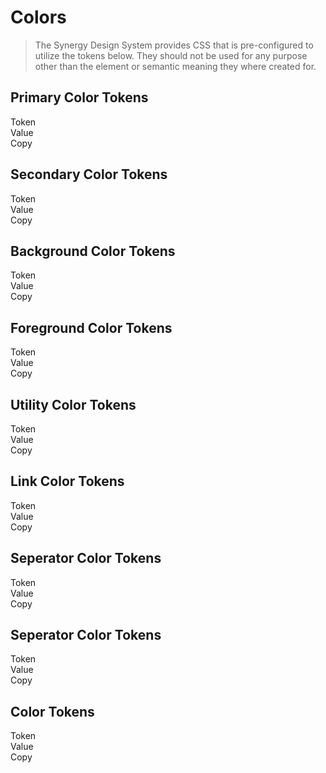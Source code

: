 
<Meta title="Synergy Design System/Developer Docs/Tokens/Color"/>

# Colors

> The Synergy Design System provides CSS that is pre-configured to utilize the tokens below. They should not be used for any purpose other than the element or semantic meaning they where created for.

## Primary Color Tokens

<div className="table token margin-top">
  <div>
    <div>Token</div>
    <div>Value</div>
    <div>Copy</div>
  </div>
  <TokenList tokens={theme.semantic.color.primary} prefix="--sds-semantic-color-primary"></TokenList>
</div>

## Secondary Color Tokens

<div className="table token margin-top">
  <div>
    <div>Token</div>
    <div>Value</div>
    <div>Copy</div>
  </div>
  <TokenList tokens={theme.semantic.color.secondary} prefix="--sds-semantic-color-secondary"></TokenList>
</div>

## Background Color Tokens

<div className="table token margin-top">
  <div>
    <div>Token</div>
    <div>Value</div>
    <div>Copy</div>
  </div>
  <TokenList tokens={theme.semantic.color.background} prefix="--sds-semantic-color-background"></TokenList>
</div>

## Foreground Color Tokens

<div className="table token margin-top">
  <div>
    <div>Token</div>
    <div>Value</div>
    <div>Copy</div>
  </div>
  <TokenList tokens={theme.semantic.color.foreground} prefix="--sds-semantic-color-foreground"></TokenList>
</div>

## Utility Color Tokens

<div className="table token margin-top">
  <div>
    <div>Token</div>
    <div>Value</div>
    <div>Copy</div>
  </div>
  <TokenRow k="default" value={theme.semantic.color.success.default} prefix="--sds-semantic-color-success-default"></TokenRow>
  <TokenRow k="default" value={theme.semantic.color.error.default} prefix="--sds-semantic-color-error-default"></TokenRow>
  <TokenRow k="default" value={theme.semantic.color.warning.default} prefix="--sds-semantic-color-warning-default"></TokenRow>
  <TokenRow k="default" value={theme.semantic.color.informative.default} prefix="--sds-semantic-color-informative-default"></TokenRow>
</div>

## Link Color Tokens

<div className="table token margin-top">
  <div>
    <div>Token</div>
    <div>Value</div>
    <div>Copy</div>
  </div>
  <TokenList tokens={theme.semantic.color.link} prefix="--sds-semantic-color-link"></TokenList>
</div>

## Seperator Color Tokens

<div className="table token margin-top">
  <div>
    <div>Token</div>
    <div>Value</div>
    <div>Copy</div>
  </div>
  <TokenList tokens={theme.semantic.color.seperator} prefix="--sds-semantic-color-seperator"></TokenList>
</div>

## Seperator Color Tokens

<div className="table token margin-top">
  <div>
    <div>Token</div>
    <div>Value</div>
    <div>Copy</div>
  </div>
  <TokenList tokens={theme.semantic.color.seperator} prefix="--sds-semantic-color-seperator"></TokenList>
</div>

## Color Tokens

<div className="table token margin-top">
  <div>
    <div>Token</div>
    <div>Value</div>
    <div>Copy</div>
  </div>
  <TokenList tokens={theme.theme.color} prefix="--sds-theme-color"></TokenList>
</div>
